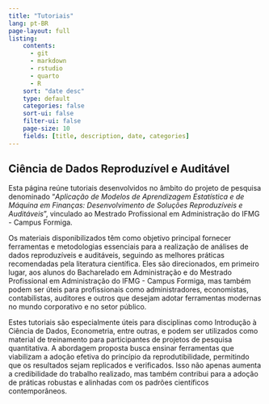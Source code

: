 ```yaml
---
title: "Tutoriais"
lang: pt-BR
page-layout: full
listing:
    contents: 
      - git
      - markdown
      - rstudio
      - quarto
      - R
    sort: "date desc"
    type: default
    categories: false
    sort-ui: false
    filter-ui: false
    page-size: 10
    fields: [title, description, date, categories]
---
```


::: {.callout-note icon="false"}
## Ciência de Dados Reproduzível e Auditável

Esta página reúne tutoriais desenvolvidos no âmbito do projeto de pesquisa 
denominado "*Aplicação de Modelos de Aprendizagem Estatística e de Máquina em Finanças: Desenvolvimento de Soluções Reproduzíveis e Auditáveis*", 
vinculado ao Mestrado Profissional em Administração do IFMG - 
Campus Formiga.

Os materiais disponibilizados têm como objetivo principal fornecer 
ferramentas e metodologias essenciais para a realização de análises 
de dados reproduzíveis e auditáveis, seguindo as melhores práticas 
recomendadas pela literatura científica. Eles são direcionados, em 
primeiro lugar, aos alunos do Bacharelado em Administração e do 
Mestrado Profissional em Administração do IFMG - Campus Formiga, mas 
também podem ser úteis para profissionais como administradores, economistas, 
contabilistas, auditores e outros que desejam adotar ferramentas 
modernas no mundo corporativo e no setor público.

Estes tutoriais são especialmente úteis para disciplinas como Introdução 
à Ciência de Dados, Econometria, entre outras, e podem ser utilizados 
como material de treinamento para participantes de projetos de pesquisa 
quantitativa. A abordagem proposta busca ensinar ferramentas que viabilizam a 
adoção efetiva do princípio da reprodutibilidade, permitindo que os 
resultados sejam replicados e verificados. Isso não apenas aumenta a 
credibilidade do trabalho realizado, mas também contribui para a 
adoção de práticas robustas e alinhadas com os padrões científicos 
contemporâneos.
:::



:::{#tutorials}
:::






